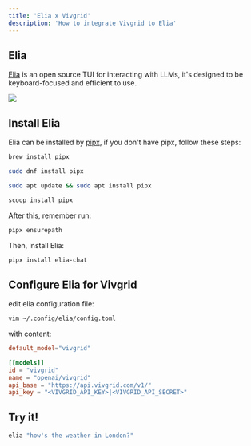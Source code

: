 ```yaml
---
title: 'Elia x Vivgrid'
description: 'How to integrate Vivgrid to Elia'
---
```


## Elia

[Elia](https://github.com/darrenburns/elia) is an open source TUI for interacting with LLMs, it's designed to be keyboard-focused and efficient to use.

<Frame type="glass" caption="elia with function calling on Vivgrid">
  <img src="/images/tuto-elia.jpg" />
</Frame>

## Install Elia

Elia can be installed by [pipx](https://github.com/pypa/pipx), if you don't have pipx, follow these steps:

<CodeGroup>

```sh Mac
brew install pipx
```

```sh Fedora
sudo dnf install pipx
```

```sh Ubuntu
sudo apt update && sudo apt install pipx
```

```sh Windows
scoop install pipx
```

</CodeGroup>

After this, remember run:

```sh
pipx ensurepath
```

Then, install Elia:

```sh
pipx install elia-chat
```

## Configure Elia for Vivgrid

edit elia configuration file: 

```sh
vim ~/.config/elia/config.toml
```

with content:

```toml
default_model="vivgrid"

[[models]]
id = "vivgrid"
name = "openai/vivgrid"
api_base = "https://api.vivgrid.com/v1/"
api_key = "<VIVGRID_API_KEY>|<VIVGRID_API_SECRET>"
```

## Try it!

```sh
elia "how's the weather in London?"
```




